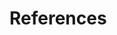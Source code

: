 # References {-}

<!--

`r if (knitr::is_html_output()) '# References {-}'`

This manually sets the header for this unnumbered chapter.
\markboth{References}{References}

\singlespacing
\sloppy

-->

\noindent
\setlength{\parindent}{-0.20in}
\setlength{\leftskip}{0.20in}
\setlength{\parskip}{8pt}
